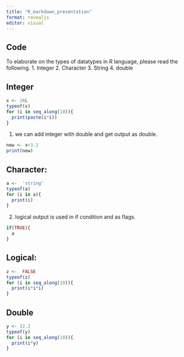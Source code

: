 ---
title: "R_markdown_presentation"
format: revealjs
editor: visual
---

## Code
To elaborate on the types of datatypes in R language, please read the following.
1. Integer
2. Character
3. String
4. double

## Integer


```{r Integer}
x <- 26L
typeof(x)
for (i in seq_along(10)){
  print(paste(i*i))
}
```
1. we can add integer with double and get output as double.


```{r sum}
new <- x+3.2
print(new)
```
## Character:


```{r Character}
a <-  'string'
typeof(a)
for (i in a){
  print(i)
}
```
2. logical output is used in if condition and as flags.

```{r}
if(TRUE){
  a
}
```

## Logical:

```{r logical }
z <-  FALSE
typeof(z)
for (i in seq_along(10)){
  print(i*i*i)
}
```

## Double


```{r double}
y <- 32.2
typeof(y)
for (i in seq_along(10)){
  print(i*y)
}
```